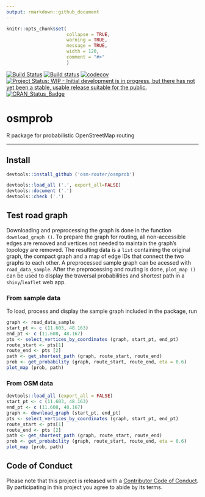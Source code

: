 ```yaml
---
output: rmarkdown::github_document
---
```


<!-- README.md is generated from README.Rmd. Please edit that file -->

```r
knitr::opts_chunk$set(
                      collapse = TRUE,
                      warning = TRUE,
                      message = TRUE,
                      width = 120,
                      comment = "#>"
                      )
```
[![Build Status](https://travis-ci.org/osm-router/osmprob.svg?branch=master)](https://travis-ci.org/osm-router/osmprob)
[![Build status](https://ci.appveyor.com/api/projects/status/lw5a4udgpjpaf2if?svg=true)](https://ci.appveyor.com/project/karpfen/osmprob)
[![codecov](https://codecov.io/gh/osm-router/osmprob/branch/master/graph/badge.svg)](https://codecov.io/gh/osm-router/osmprob)
[![Project Status: WIP - Initial development is in progress, but there has not yet been a stable, usable release suitable for the
public.](http://www.repostatus.org/badges/latest/wip.svg)](http://www.repostatus.org/#wip)
[![CRAN\_Status\_Badge](http://www.r-pkg.org/badges/version/osmprob)](http://cran.r-project.org/web/packages/osmprob)

# osmprob

R package for probabilistic OpenStreetMap routing

------

## Install

```r
devtools::install_github ('osm-router/osmprob')
```

```r
devtools::load_all ('.', export_all=FALSE)
devtools::document ('.')
devtools::check ('.')
```

## Test road graph

Downloading and preprocessing the graph is done in the function `download_graph
()`. To prepare the graph for routing, all non-accessible edges are removed and
vertices not needed to maintain the graph's topology are removed. The resulting
data is a `list` containing the original graph, the compact graph and a map of
edge IDs that connect the two graphs to each other. A preprocessed sample graph
can be acessed with `road_data_sample`. After the preprocessing and routing is
done, `plot_map ()` can be used to display the traversal probabilities and
shortest path in a `shiny`/`leaflet` web app.

### From sample data

To load, process and display the sample graph included in the package, run
```r
graph <- road_data_sample
start_pt <- c (11.603, 48.163)
end_pt <- c (11.608, 48.167)
pts <- select_vertices_by_coordinates (graph, start_pt, end_pt)
route_start <- pts[1]
route_end <- pts [2]
path <- get_shortest_path (graph, route_start, route_end)
prob <- get_probability (graph, route_start, route_end, eta = 0.6)
plot_map (prob, path)
```

### From OSM data

```r
devtools::load_all (export_all = FALSE)
start_pt <- c (11.603, 48.163)
end_pt <- c (11.608, 48.167)
graph <- download_graph (start_pt, end_pt)
pts <- select_vertices_by_coordinates (graph, start_pt, end_pt)
route_start <- pts[1]
route_end <- pts [2]
path <- get_shortest_path (graph, route_start, route_end)
prob <- get_probability (graph, route_start, route_end, eta = 0.6)
plot_map (prob, path)
```

## Code of Conduct

Please note that this project is released with a [Contributor Code of Conduct](https://github.com/osm-router/osmprob/blob/master/CONDUCT.md). By participating in this project you agree to abide by its terms.
